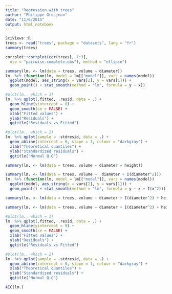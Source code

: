 ```yaml
---
title: "Regression with trees"
author: "Philippe Grosjean"
date: "11/6/2015"
output: html_notebook
---
```


```r
SciViews::R
trees <- read("trees", package = "datasets", lang = "fr")
summary(trees)
```

```r
corrplot::corrplot(cor(trees[, 1:3],
  use = "pairwise.complete.obs"), method = "ellipse")
```

```r
summary(lm. <- lm(data = trees, volume ~ diameter))
lm. %>% (function(lm, model = lm[["model"]], vars = names(model))
  ggplot(model, aes_string(x = vars[2], y = vars[1])) +
  geom_point() + stat_smooth(method = "lm", formula = y ~ x))
```

```r
#plot(lm., which = 1)
lm. %>% qplot(.fitted, .resid, data = .) +
  geom_hline(yintercept = 0) +
  geom_smooth(se = FALSE) +
  xlab("Fitted values") +
  ylab("Residuals") +
  ggtitle("Residuals vs Fitted")
```

```r
#plot(lm., which = 2)
lm. %>% qplot(sample = .stdresid, data = .) +
  geom_abline(intercept = 0, slope = 1, colour = "darkgray") +
  xlab("Theoretical quantiles") +
  ylab("Standardized residuals") +
  ggtitle("Normal Q-Q")
```

```r
summary(lm. <- lm(data = trees, volume ~ diameter + height))
```

```r
summary(lm. <- lm(data = trees, volume ~  diameter + I(diameter^2)))
lm. %>% (function(lm, model = lm[["model"]], vars = names(model))
  ggplot(model, aes_string(x = vars[2], y = vars[1])) +
  geom_point() + stat_smooth(method = "lm", formula = y ~ x + I(x^2)))
```

```r
summary(lm. <- lm(data = trees, volume ~ diameter + I(diameter^2) + height))
```

```r
summary(lm. <- lm(data = trees, volume ~ diameter + I(diameter^2) + height - 1))
```

```r
#plot(lm., which = 1)
lm. %>% qplot(.fitted, .resid, data = .) +
  geom_hline(yintercept = 0) +
  geom_smooth(se = FALSE) +
  xlab("Fitted values") +
  ylab("Residuals") +
  ggtitle("Residuals vs Fitted")
```

```r
#plot(lm., which = 2)
lm. %>% qplot(sample = .stdresid, data = .) +
  geom_abline(intercept = 0, slope = 1, colour = "darkgray") +
  xlab("Theoretical quantiles") +
  ylab("Standardized residuals") +
  ggtitle("Normal Q-Q")
```

```r
AIC(lm.)
```

